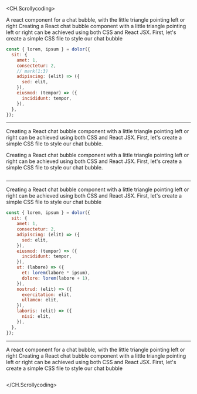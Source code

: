 
<CH.Scrollycoding>

<Question>
  A react component for a chat bubble, with the little triangle pointing left or
  right
</Question>

<Answer>
  Creating a React chat bubble component with a little triangle pointing left or
  right can be achieved using both CSS and React JSX. First, let's create a
  simple CSS file to style our chat bubble
</Answer>

```js app.js focus=3:10
const { lorem, ipsum } = dolor({
  sit: {
    amet: 1,
    consectetur: 2,
    // mark(1:3)
    adipiscing: (elit) => ({
      sed: elit,
    }),
    eiusmod: (tempor) => ({
      incididunt: tempor,
    }),
  },
});
```

---

<Answer>

Creating a React chat bubble component with a little triangle pointing left or
right can be achieved using both CSS and React JSX. First, let's create a
simple CSS file to style our chat bubble.

Creating a React chat bubble component with a little triangle pointing left or
right can be achieved using both CSS and React JSX. First, let's create a
simple CSS file to style our chat bubble.

</Answer>

```js app.js focus=11:17

```

---

<Answer>
  Creating a React chat bubble component with a little triangle pointing left or
  right can be achieved using both CSS and React JSX. First, let's create a
  simple CSS file to style our chat bubble
</Answer>

```js app.js focus=11:14
const { lorem, ipsum } = dolor({
  sit: {
    amet: 1,
    consectetur: 2,
    adipiscing: (elit) => ({
      sed: elit,
    }),
    eiusmod: (tempor) => ({
      incididunt: tempor,
    }),
    ut: (labore) => ({
      et: lorem(labore * ipsum),
      dolore: lorem(labore + 1),
    }),
    nostrud: (elit) => ({
      exercitation: elit,
      ullamco: elit,
    }),
    laboris: (elit) => ({
      nisi: elit,
    }),
  },
});
```

---

<Question>
  A react component for a chat bubble, with the little triangle pointing left or
  right
</Question>

<Answer>
  Creating a React chat bubble component with a little triangle pointing left or
  right can be achieved using both CSS and React JSX. First, let's create a
  simple CSS file to style our chat bubble
</Answer>

```js app.js focus=15:21

```

</CH.Scrollycoding>
